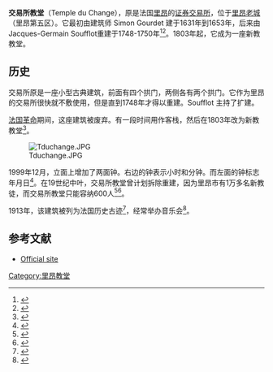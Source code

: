 {{Infobox religious building
|building_name=交易所教堂
|image=LyonTempleChange.jpg
|caption=立面
|location=法国[[里昂|里昂]]
|geo={{coord|45.7645|4.8280|type:landmark_region:FR|display=inline,title}}
|religious_affiliation=归正会
|district=里昂第五区
|website=[http://www.templeduchange.fr/ www.templeduchange.fr/]
|architect=Jacques-Germain Soufflot
|architecture_type=[[教堂|教堂]]
|year_completed=17世纪
|capacity=600
}}
'''交易所教堂'''（Temple du Change），原是法国[[里昂|里昂]]的[[证券交易所|证券交易所]]，位于[[里昂老城|里昂老城]]（里昂第五区）。它最初由建筑师 Simon Gourdet 建于1631年到1653年，后来由Jacques-Germain Soufflot重建于1748-1750年<ref>{{cite book |first1=Marie-Félicie |last1=Perez |first2=Daniel |last2=Ternois |title=L'œuvre de Soufflot à Lyon |publisher=Presses Universitaires de Lyon |year=1982 |language=fr |isbn=2-7297-0134-6}}</ref><ref>{{cite web |title=Jacques-Germain Soufflot, architecte du temple du Change |url=http://www.leprogres.fr/fr/permalien/article.html?iurweb=1847119 |work=Le Progrès |publisher=Le Progrès |date=2 August 2009 |language=fr |accessdate=16 December 2009}}</ref>。1803年起，它成为一座新教教堂。

==历史==
交易所原是一座小型古典建筑，前面有四个拱门，两侧各有两个拱门。它作为里昂的交易所很快就不敷使用，但是直到1748年才得以重建。Soufflot 主持了扩建。

[[法国革命|法国革命]]期间，这座建筑被废弃。有一段时间用作客栈，然后在1803年改为新教教堂<ref>{{cite web |title=Lyon : le temple du Change |url=http://huguenots-france.org/france/lyon/temples/change.htm |publisher=Huguenots France |language=fr |accessdate=16 December 2009 |archive-date=2020-05-14 |archive-url=https://web.archive.org/web/20200514184931/http://huguenots-france.org/france/lyon/temples/change.htm |dead-url=no }}</ref>。

[[File:Tduchange.JPG|thumb]]

1999年12月，立面上增加了两面钟。右边的钟表示小时和分钟。而左面的钟标志年月日<ref>{{cite web |title=Au fil du temps > Architecture > Loge du Change |url=http://www.vieux-lyon.org/loge-du-change_f01270.htm |publisher=Vieux Lyon |language=fr |accessdate=16 December 2009 |archive-url=https://web.archive.org/web/20110728155408/http://www.vieux-lyon.org/loge-du-change_f01270.htm |archive-date=2011-07-28 |dead-url=yes }}</ref>。在19世纪中叶，交易所教堂曾计划拆除重建，因为里昂市有1万多名新教徒，而交易所教堂只能容纳600人<ref>{{cite book |url=http://books.google.fr/books?id=aEpNh3XT-tMC&pg=PA154&dq=%22temple+du+change%22+lyon&cd=8#v=onepage&q=%22temple%20du%20change%22%20lyon&f=false |title=Le mythe de la primatie des Gaules |first1=Philippe |last1=Dufieux |first2=Jean-Michel |last2=Leniaud |year=2004 |page=154 |language=fr |access-date=2011-08-06 |archive-date=2012-10-22 |archive-url=https://web.archive.org/web/20121022114909/http://books.google.fr/books?id=aEpNh3XT-tMC&pg=PA154&dq=%22temple+du+change%22+lyon&cd=8#v=onepage&q=%22temple%20du%20change%22%20lyon&f=false |dead-url=no }}</ref><ref>{{cite book |url=http://books.google.fr/books?id=dV47UsNMx4cC&pg=PA43&dq=%22temple+du+change%22+lyon&lr=&cd=12#v=onepage&q=%22temple%20du%20change%22%20lyon&f=false |title=Voyage à pied à travers le Vivarais et le Velay en 1841 |first1=François-David |last1=Delétra |first2=Alain |last2=Arnoux |language=fr |year=2006 |page=43 |access-date=2011-08-06 |archive-date=2012-10-22 |archive-url=https://web.archive.org/web/20121022114940/http://books.google.fr/books?id=dV47UsNMx4cC&pg=PA43&dq=%22temple+du+change%22+lyon&lr=&cd=12#v=onepage&q=%22temple%20du%20change%22%20lyon&f=false |dead-url=no }}</ref>。

1913年，该建筑被列为法国历史古迹<ref>{{cite web |title=Monuments historiques — Temple protestant (ancienne loge maçonnique du Change) |url=http://www.culture.gouv.fr/public/mistral/merimee_fr?ACTION=CHERCHER&FIELD_1=REF&VALUE_1=PA00117989 |publisher=Mérimée |language=fr |accessdate=20 September 2010 |archive-date=2019-05-07 |archive-url=https://web.archive.org/web/20190507220020/http://www2.culture.gouv.fr/public/mistral/merimee_fr%3FACTION%3DCHERCHER%26FIELD_1%3DREF%26VALUE_1%3DPA00117989 |dead-url=no }}</ref>，经常举办音乐会<ref>{{cite web |title=Les protestants à Lyon, entre mémoire et avenir |url=http://www.pointsdactu.org/article.php3?id_article=1458 |publisher=Points d'actu |language=fr |accessdate=16 December 2009 |deadurl=yes |archiveurl=https://web.archive.org/web/20110727182653/http://www.pointsdactu.org/article.php3?id_article=1458 |archivedate=2011年7月27日 }}</ref>。

==参考文献==
{{reflist}}
* {{fr}} [http://www.templeduchange.fr/ Official site] {{Wayback|url=http://www.templeduchange.fr/ |date=20190408130703 }}

{{DEFAULTSORT:Temple Du Change}}
[[Category:里昂教堂|Category:里昂教堂]]